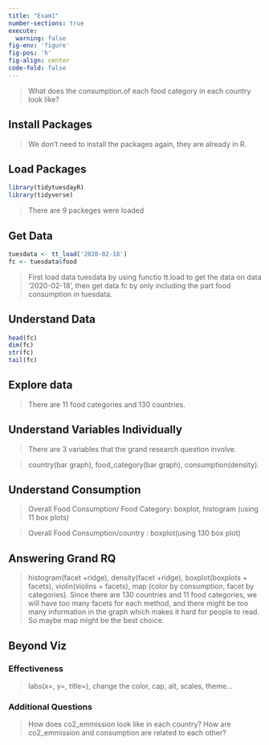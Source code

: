 ```yaml
---
title: "Exam1"
number-sections: true
execute: 
  warning: false
fig-env: 'figure'
fig-pos: 'h'
fig-align: center
code-fold: false
---
```

>What does the consumption.of each food category in each country look like?

## Install Packages

> We don't need to install the packages again, they are already in R.

## Load Packages

```r
library(tidytuesdayR)
library(tidyverse)
```

> There are 9 packeges were loaded

## Get Data

```r
tuesdata <- tt_load('2020-02-18')
fc <- tuesdata$food
```

>First load data tuesdata by using functio tt.load to get the data on data '2020-02-18', then get data fc by only including the part food consumption in tuesdata. 

## Understand Data

```r
head(fc)
dim(fc)
str(fc)
tail(fc)
```


## Explore data
> There are 11 food categories and 130 countries. 


## Understand Variables Individually

>There are 3 variables that the grand research question involve.

>country(bar graph), food_category(bar graph), consumption(density).




## Understand Consumption

>Overall Food Consumption/ Food Category: boxplot, histogram (using 11 box plots)

>Overall Food Consumption/country : boxplot(using 130 box plot)


## Answering Grand RQ

> histogram(facet +ridge), density(facet +ridge), boxplot(boxplots + facets), violin(violins + facets), map (color by consumption, facet by categories). Since there are 130 countries and 11 food categories, we will have too many facets for each method, and there might be too many information in the graph which makes it hard for people to read. So maybe map might be the best choice.

## Beyond Viz

### Effectiveness

> labs(x=, y=, title=), change the color, cap, alt, scales, theme...

### Additional Questions

>How does co2_emmission look like in each country?
How are co2_emmission and consumption are related to each other?
